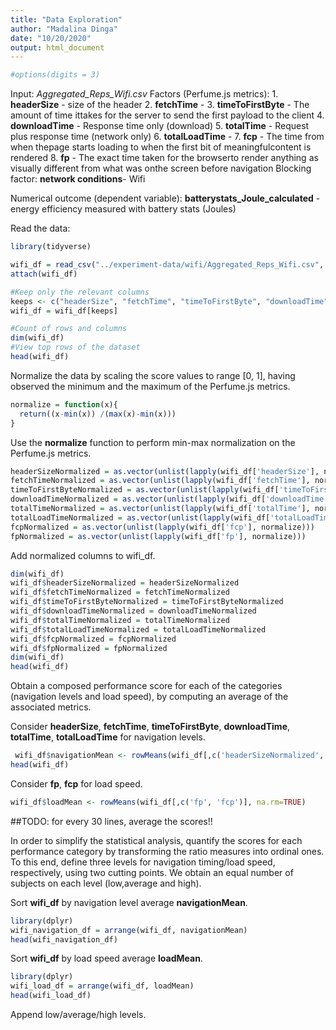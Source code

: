 ```yaml
---
title: "Data Exploration"
author: "Madalina Dinga"
date: "10/20/2020"
output: html_document
---
```



```r
#options(digits = 3)
```

Input: _Aggregated_Reps_Wifi.csv_
Factors (Perfume.js metrics):
1. __headerSize__ - size of the header
2. __fetchTime__ - 
3. __timeToFirstByte__ - The amount of time ittakes for the server to send the first payload to the client
4. __downloadTime__ - Response time only (download)
5. __totalTime__ - Request plus response time (network only)
6. __totalLoadTime__ - 
7. __fcp__ - The time from when thepage starts loading to when the first bit of meaningfulcontent is rendered
8. __fp__ - The exact time taken for the browserto render anything as visually different from what was onthe screen before navigation
Blocking factor: 
__network conditions__- Wifi

Numerical outcome (dependent variable):
__batterystats_Joule_calculated__ - energy efficiency measured with battery stats (Joules)

Read the data:
```r
library(tidyverse)

wifi_df = read_csv("../experiment-data/wifi/Aggregated_Reps_Wifi.csv", col_names = TRUE)
attach(wifi_df)

#Keep only the relevant columns
keeps <- c("headerSize", "fetchTime", "timeToFirstByte", "downloadTime", "totalTime", "totalLoadTime", "fcp", "fp", "batterystats_Joule_calculated")
wifi_df = wifi_df[keeps]

#Count of rows and columns
dim(wifi_df)
#View top rows of the dataset
head(wifi_df)
```

Normalize the data by scaling the score values to range [0, 1], having observed the minimum and the maximum of the Perfume.js metrics.

```r
normalize = function(x){
  return((x-min(x)) /(max(x)-min(x)))
}
```

Use the __normalize__ function to perform min-max normalization on the Perfume.js metrics.

```r
headerSizeNormalized = as.vector(unlist(lapply(wifi_df['headerSize'], normalize)))
fetchTimeNormalized = as.vector(unlist(lapply(wifi_df['fetchTime'], normalize)))
timeToFirstByteNormalized = as.vector(unlist(lapply(wifi_df['timeToFirstByte'], normalize)))
downloadTimeNormalized = as.vector(unlist(lapply(wifi_df['downloadTime'], normalize)))
totalTimeNormalized = as.vector(unlist(lapply(wifi_df['totalTime'], normalize)))
totalLoadTimeNormalized = as.vector(unlist(lapply(wifi_df['totalLoadTime'], normalize)))
fcpNormalized = as.vector(unlist(lapply(wifi_df['fcp'], normalize)))
fpNormalized = as.vector(unlist(lapply(wifi_df['fp'], normalize)))
```

Add normalized columns to wifi_df.
```r
dim(wifi_df)
wifi_df$headerSizeNormalized = headerSizeNormalized
wifi_df$fetchTimeNormalized = fetchTimeNormalized
wifi_df$timeToFirstByteNormalized = timeToFirstByteNormalized
wifi_df$downloadTimeNormalized = downloadTimeNormalized
wifi_df$totalTimeNormalized = totalTimeNormalized
wifi_df$totalLoadTimeNormalized = totalLoadTimeNormalized
wifi_df$fcpNormalized = fcpNormalized
wifi_df$fpNormalized = fpNormalized
dim(wifi_df)
head(wifi_df)
```

Obtain a composed performance score for each of the categories (navigation levels and load speed), by computing an average of the associated metrics.

Consider __headerSize__, __fetchTime__, __timeToFirstByte__, __downloadTime__, __totalTime__, __totalLoadTime__ for navigation levels.
```r
 wifi_df$navigationMean <- rowMeans(wifi_df[,c('headerSizeNormalized', 'fetchTimeNormalized', 'timeToFirstByteNormalized', 'downloadTimeNormalized', 'totalTimeNormalized', 'totalLoadTimeNormalized')], na.rm=TRUE)
head(wifi_df)
```

Consider __fp__, __fcp__ for load speed.
```r
wifi_df$loadMean <- rowMeans(wifi_df[,c('fp', 'fcp')], na.rm=TRUE)
```

##TODO: for every 30 lines, average the scores!!

In order to simplify the statistical analysis, quantify the scores for each performance category by transforming the ratio measures into ordinal ones. To this end, define three levels for navigation timing/load speed, respectively, using two cutting points. We obtain an equal number of subjects on each level (low,average and high).

Sort __wifi_df__ by navigation level average __navigationMean__.

```r
library(dplyr)
wifi_navigation_df = arrange(wifi_df, navigationMean)
head(wifi_navigation_df)
```

Sort __wifi_df__ by load speed average __loadMean__.

```r
library(dplyr)
wifi_load_df = arrange(wifi_df, loadMean)
head(wifi_load_df)
```

Append low/average/high levels.



